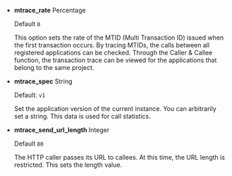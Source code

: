 - **mtrace_rate** <span class='type'>Percentage</span>

  Default `0`

  This option sets the rate of the MTID (Multi Transaction ID) issued when the first transaction occurs. By tracing MTIDs, the calls between all registered applications can be checked. Through the Caller & Callee function, the transaction trace can be viewed for the applications that belong to the same project.

- **mtrace_spec** <span class='type'>String</span>

  Default: `v1`

  Set the application version of the current instance. You can arbitrarily set a string. This data is used for call statistics.

- **mtrace_send_url_length** <span class='type'>Integer</span>

  Default `80`

  The HTTP caller passes its URL to callees. At this time, the URL length is restricted. This sets the length value.
